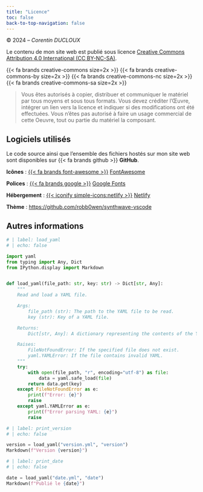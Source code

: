 ```yaml
---
title: "Licence"
toc: false
back-to-top-navigation: false
---
```


&#169; 2024 -- *Corentin DUCLOUX*   

Le contenu de mon site web est publié sous licence [Creative Commons Attribution 4.0 International (CC BY-NC-SA)](https://creativecommons.org/licenses/by-nc-sa/4.0/){.external target="_blank"}.

{{< fa brands creative-commons size=2x >}} {{< fa brands creative-commons-by size=2x >}} {{< fa brands creative-commons-nc size=2x >}} {{< fa brands creative-commons-sa size=2x >}}

> Vous êtes autorisés à copier, distribuer et communiquer le matériel par tous moyens et sous tous formats. Vous devez créditer l'Œuvre, intégrer un lien vers la licence et indiquer si des modifications ont été effectuées. Vous n'êtes pas autorisé à faire un usage commercial de cette Oeuvre, tout ou partie du matériel la composant. 

## Logiciels utilisés

Le code source ainsi que l'ensemble des fichiers hostés sur mon site web sont disponibles sur {{< fa brands github >}} **GitHub**.

**Icônes** : [{{< fa brands font-awesome >}}](https://fontawesome.com/) [FontAwesome](https://fontawesome.com/){.external target="_blank"}

**Polices** : [{{< fa brands google >}}](https://fonts.google.com/)   [Google Fonts](https://fonts.google.com/){.external target="_blank"}

**Hébergement** : [{{< iconify simple-icons:netlify >}}](https://www.netlify.com/) [Netlify](https://www.netlify.com/){.external target="_blank"}

**Thème** : [https://github.com/robb0wen/synthwave-vscode](https://github.com/robb0wen/synthwave-vscode){.external target="_blank"}

## Autres informations

```python
# | label: load_yaml
# | echo: false

import yaml
from typing import Any, Dict
from IPython.display import Markdown


def load_yaml(file_path: str, key: str) -> Dict[str, Any]:
    """
    Read and load a YAML file.

    Args:
        file_path (str): The path to the YAML file to be read.
        key (str): Key of a YAML file.

    Returns:
        Dict[str, Any]: A dictionary representing the contents of the YAML file.

    Raises:
        FileNotFoundError: If the specified file does not exist.
        yaml.YAMLError: If the file contains invalid YAML.
    """
    try:
        with open(file_path, "r", encoding="utf-8") as file:
            data = yaml.safe_load(file)
        return data.get(key)
    except FileNotFoundError as e:
        print(f"Error: {e}")
        raise
    except yaml.YAMLError as e:
        print(f"Error parsing YAML: {e}")
        raise
```

:::{.website-infos}

```python
# | label: print_version
# | echo: false

version = load_yaml("version.yml", "version")
Markdown(f"Version {version}")
```

```python
# | label: print_date
# | echo: false

date = load_yaml("date.yml", "date")
Markdown(f"Publié le {date}")
```

:::
